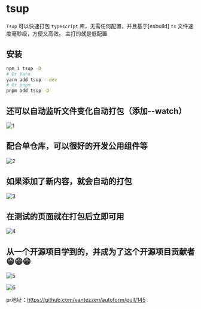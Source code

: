 # tsup

`Tsup` 可以快速打包 `typescript` 库，无需任何配置，并且基于[esbuild] `ts` 文件速度毫秒级，方便又高效。
主打的就是低配置

## 安装
```bash
npm i tsup -D
# Or Yarn
yarn add tsup --dev
# Or pnpm
pnpm add tsup -D

```

## 还可以自动监听文件变化自动打包（添加--watch）

![1](./1.webp)

## 配合单仓库，可以很好的开发公用组件等

![2](./2.webp)

## 如果添加了新内容，就会自动的打包

![3](./3.webp)

## 在测试的页面就在打包后立即可用

![4](./4.webp)

## 从一个开源项目学到的，并成为了这个开源项目贡献者😁😁😁

![5](./5.webp)

![6](./6.webp)


pr地址：https://github.com/vantezzen/autoform/pull/145

